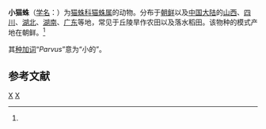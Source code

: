 {{Speciesbox
| genus = Oxyopes
| species = parvus
| authority = (Paik, 1969)<ref name='id14177'>{{cite web| url =http://www.bioinfo.cn/db05/BjdwSpecies.php?action=view&id=14177| title =小猫蛛| work =《中国动物物种编目数据库》| publisher =中国科学院微生物研究所| author =中国科学院动物研究所| accessdate =2009-04-28| deadurl =yes| archiveurl =https://web.archive.org/web/20160305041112/http://www.bioinfo.cn/db05/BjdwSpecies.php?action=view&id=14177| archivedate =2016-03-05}}</ref>
}}

'''小猫蛛'''（[[学名|学名]]：{{lang|la|''Oxyopes parvus''}}）为[[猫蛛科|猫蛛科]][[猫蛛属|猫蛛属]]的动物。分布于[[朝鲜|朝鲜]]以及[[中国大陆|中国大陆]]的[[山西|山西]]、[[四川|四川]]、[[湖北|湖北]]、[[湖南|湖南]]、[[广东|广东]]等地，常见于丘陵旱作农田以及落水稻田。该物种的模式产地在朝鲜。<ref name='id14177'/>

其[[种加词|种加词]]“''Parvus''”意为“小的”。

== 参考文献 ==
{{reflist}}

{{Taxonbar}}

[[Category:猫蛛属|X]]
[[Category:1969年描述的动物|X]]


{{蜘蛛小作品}}